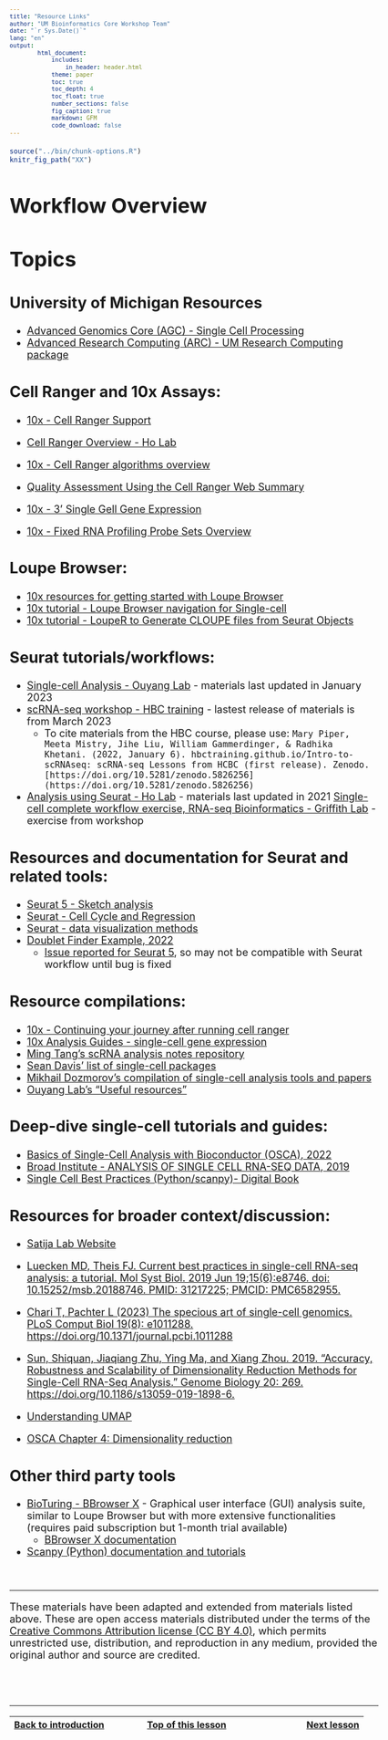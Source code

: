 ```yaml
---
title: "Resource Links"
author: "UM Bioinformatics Core Workshop Team"
date: "`r Sys.Date()`"
lang: "en"
output:
        html_document:
            includes:
                in_header: header.html
            theme: paper
            toc: true
            toc_depth: 4
            toc_float: true
            number_sections: false
            fig_caption: true
            markdown: GFM
            code_download: false
---
```


<style type="text/css">
body, td {
   font-size: 18px;
}
code.r{
  font-size: 12px;
}
pre {
  font-size: 12px
}
</style>

```r
source("../bin/chunk-options.R")
knitr_fig_path("XX")
```

# Workflow Overview {.unlisted .unnumbered}

# Topics

## University of Michigan Resources

- [Advanced Genomics Core (AGC) - Single Cell Processing](https://medresearch.umich.edu/office-research/about-office-research/biomedical-research-core-facilities/advanced-genomics-core/technologies/single-cell-processing)
- [Advanced Research Computing (ARC) - UM Research Computing package](https://arc.umich.edu/umrcp/)


## Cell Ranger and 10x Assays:

- [10x - Cell Ranger Support](https://www.10xgenomics.com/support/software/cell-ranger/latest)
- [Cell Ranger Overview - Ho Lab](https://holab-hku.github.io/Fundamental-scRNA/raw2matrix.html#cell-ranger)
- [10x - Cell Ranger algorithms overview](https://www.10xgenomics.com/support/software/cell-ranger/latest/algorithms-overview)
- [Quality Assessment Using the Cell Ranger Web Summary](https://www.10xgenomics.com/analysis-guides/quality-assessment-using-the-cell-ranger-web-summary)

- [10x - 3' Single Gell Gene Expression](https://www.10xgenomics.com/support/single-cell-gene-expression)
- [10x - Fixed RNA Profiling Probe Sets Overview](https://www.10xgenomics.com/support/single-cell-gene-expression-flex/documentation/steps/probe-sets/chromium-frp-probe-sets-overview)

## Loupe Browser:

- [10x resources for getting started with Loupe Browser](https://www.10xgenomics.com/support/software/loupe-browser/latest/getting-started)
- [10x tutorial -  Loupe Browser navigation for Single-cell](https://www.10xgenomics.com/support/software/loupe-browser/latest/tutorials/introduction/lb-sc-interface-and-navigation)
- [10x tutorial - LoupeR to Generate CLOUPE files from Seurat Objects ](https://www.10xgenomics.com/support/software/loupe-browser/latest/tutorials/introduction/lb-louper)

## Seurat tutorials/workflows:

- [Single-cell Analysis - Ouyang Lab](https://ouyanglab.com/singlecell/) - materials last updated in January 2023
- [scRNA-seq workshop - HBC training](https://github.com/hbctraining.github.io/Intro-to-scRNAseq) - lastest release of materials is from March 2023
	- To cite materials from the HBC course, please use: `Mary Piper, Meeta Mistry, Jihe Liu, William Gammerdinger, & Radhika Khetani. (2022, January 6). hbctraining.github.io/Intro-to-scRNAseq: scRNA-seq Lessons from HCBC (first release). Zenodo. [https://doi.org/10.5281/zenodo.5826256](https://doi.org/10.5281/zenodo.5826256)`
- [Analysis using Seurat - Ho Lab](https://holab-hku.github.io/Fundamental-scRNA/downstream.html) - materials last updated in 2021
[Single-cell complete workflow exercise, RNA-seq Bioinformatics - Griffith Lab](https://rnabio.org/module-08-scrna/0008/08/01/scRNA/) - exercise from workshop


## Resources and documentation for Seurat and related tools: 

- [Seurat 5 - Sketch analysis](https://satijalab.org/seurat/articles/seurat5_sketch_analysis)
- [Seurat - Cell Cycle and Regression](https://satijalab.org/seurat/articles/cell_cycle_vignette.html)
- [Seurat - data visualization methods](https://satijalab.org/seurat/articles/visualization_vignette)
- [Doublet Finder Example, 2022](https://rpubs.com/kenneditodd/doublet_finder_example)
	- [Issue reported for Seurat 5](https://github.com/chris-mcginnis-ucsf/DoubletFinder/issues/171), so may not be compatible with Seurat workflow until bug is fixed

## Resource compilations:

- [10x - Continuing your journey after running cell ranger](https://www.10xgenomics.com/analysis-guides/continuing-your-journey-after-running-cell-ranger)
- [10x Analysis Guides - single-cell gene expression](https://www.10xgenomics.com/analysis-guides?query=&page=1&refinementList%5Bproducts.name%5D%5B0%5D=Single%20Cell%20Gene%20Expression)
- [Ming Tang's scRNA analysis notes repository](https://github.com/crazyhottommy/scRNAseq-analysis-notes)
- [Sean Davis' list of single-cell packages](https://github.com/seandavi/awesome-single-cell)
- [Mikhail Dozmorov's compilation of single-cell analysis tools and papers](https://github.com/mdozmorov/scRNA-seq_notes)
- [Ouyang Lab's "Useful resources"](https://ouyanglab.com/singlecell/appendix.html#useful-resources)


## Deep-dive single-cell tutorials and guides:

- [Basics of Single-Cell Analysis with Bioconductor (OSCA), 2022](https://bioconductor.org/books/3.15/OSCA.basic/)
- [Broad Institute - ANALYSIS OF SINGLE CELL RNA-SEQ DATA, 2019](https://broadinstitute.github.io/2019_scWorkshop/)
- [Single Cell Best Practices (Python/scanpy)- Digital Book](https://www.sc-best-practices.org/preamble.html)



## Resources for broader context/discussion:

- [Satija Lab Website](https://satijalab.org/)
- [Luecken MD, Theis FJ. Current best practices in single-cell RNA-seq analysis: a tutorial. Mol Syst Biol. 2019 Jun 19;15(6):e8746. doi: 10.15252/msb.20188746. PMID: 31217225; PMCID: PMC6582955.](https://www.embopress.org/doi/full/10.15252/msb.20188746)
- [Chari T, Pachter L (2023) The specious art of single-cell genomics. PLoS Comput Biol 19(8): e1011288. https://doi.org/10.1371/journal.pcbi.1011288](https://journals.plos.org/ploscompbiol/article?id=10.1371/journal.pcbi.1011288)

- [Sun, Shiquan, Jiaqiang Zhu, Ying Ma, and Xiang Zhou. 2019. “Accuracy, Robustness and Scalability of Dimensionality Reduction Methods for Single-Cell RNA-Seq Analysis.” Genome Biology 20: 269. https://doi.org/10.1186/s13059-019-1898-6.](https://doi.org/10.1186/s13059-019-1898-6)

- [Understanding UMAP](https://pair-code.github.io/understanding-umap/)
- [OSCA Chapter 4: Dimensionality reduction](https://bioconductor.org/books/3.15/OSCA.basic/dimensionality-reduction.html)

## Other third party tools

- [BioTuring - BBrowser X](https://bioturing.com/bbrowserx) - Graphical user interface (GUI) analysis suite, similar to Loupe Browser but with more extensive functionalities (requires paid subscription but 1-month trial available)
	- [BBrowser X documentation](https://talk2data.bioturing.com/document#h.k5o4lxkht6rz)
- [Scanpy (Python) documentation and tutorials](https://scanpy.readthedocs.io/en/latest/_tutorials.html)

<br/>

----

These materials have been adapted and extended from materials listed above. These are open access materials distributed under the terms of the [Creative Commons Attribution license (CC BY 4.0)](http://creativecommons.org/licenses/by/4.0/), which permits unrestricted use, distribution, and reproduction in any medium, provided the original author and source are credited.

<br/>
<br/>
<hr/>
| [Back to introduction](workshop_intro) | [Top of this lesson](#top) | [Next lesson](01-GettingStarted.html) |
| :--- | :----: | ---: |

